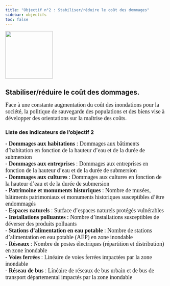 ```yaml
---
title: "Objectif n°2 : Stabiliser/réduire le coût des dommages"
sidebar: objectifs
toc: false
---
```

<img src="Images/Objectif2.png" height="150px" width="148px" align="center" style="float:center; margin-right:1000px;"/>

<h2>Stabiliser/réduire le coût des dommages.</h2>

<p align="justify">

<font size="4.5px" face="calibri"> Face à une constante augmentation du coût des inondations pour la société, la politique de sauvegarde des populations et des biens vise à développer des orientations sur la maîtrise des coûts. </font>

</p>

<h3>Liste des indicateurs de l'objectif 2</h3>

<p align="justify">

<font size="4.5px" face="calibri"> <b>- Dommages aux habitations</b> : Dommages aux bâtiments d’habitation en fonction de la hauteur d’eau et de la durée de submersion <br/> <b>- Dommages aux entreprises</b> : Dommages aux entreprises en fonction de la hauteur d’eau et de la durée de submersion <br/> <b>- Dommages aux cultures</b> : Dommages aux cultures en fonction de la hauteur d’eau et de la durée de submersion <br/> <b>- Patrimoine et monuments historiques </b> : Nombre de musées, bâtiments patrimoniaux et monuments historiques susceptibles d’être endommagés <br/> <b>- Espaces naturels</b> : Surface d’espaces naturels protégés vulnérables <br/> <b>- Installations polluantes</b> : Nombre d’installations susceptibles de déverser des produits polluants <br/> <b>- Stations d'alimentation en eau potable</b> : Nombre de stations d’alimentation en eau potable (AEP) en zone inondable <br/> <b>- Réseaux</b> : Nombre de postes électriques (répartition et distribution) en zone inondable <br/> <b>- Voies ferrées</b> : Linéaire de voies ferrées impactées par la zone inondable <br/> <b>- Réseau de bus</b> : Linéaire de réseaux de bus urbain et de bus de transport départemental impactés par la zone inondable <br/>

</font>

</p>